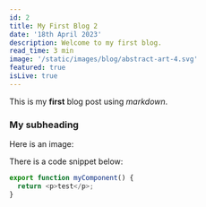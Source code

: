 ```yaml
---
id: 2
title: My First Blog 2
date: '18th April 2023'
description: Welcome to my first blog.
read_time: 3 min
image: '/static/images/blog/abstract-art-4.svg'
featured: true
isLive: true
---
```


This is my **first** blog post using _markdown_.

### My subheading

Here is an image:

There is a code snippet below:

```pages/app.js
export function myComponent() {
  return <p>test</p>;
}
```
